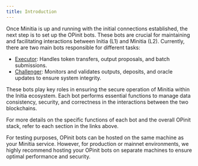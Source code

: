 ```yaml
---
title: Introduction
---
```



Once Minitia is up and running with the initial connections established, the next step is to set up the OPinit bots. These bots are crucial for maintaining and facilitating interactions between Initia (L1) and Minitia (L2). Currently, there are two main bots responsible for different tasks:

- [Executor](/nodes-and-rollups/deploying-rollups/opinit-bots/executor.mdx): Handles token transfers, output proposals, and batch submissions.
- [Challenger](/nodes-and-rollups/deploying-rollups/opinit-bots/challenger.mdx): Monitors and validates outputs, deposits, and oracle updates to ensure system integrity.

These bots play key roles in ensuring the secure operation of Minitia within the Initia ecosystem. Each bot performs essential functions to manage data consistency, security, and correctness in the interactions between the two blockchains.

For more details on the specific functions of each bot and the overall OPinit stack, refer to each section in the links above.

<Warning>
For testing purposes, OPinit bots can be hosted on the same machine as your Minitia service.
However, for production or mainnet environments, we highly recommend hosting your OPinit bots on separate machines to ensure optimal performance and security. 
</Warning>
